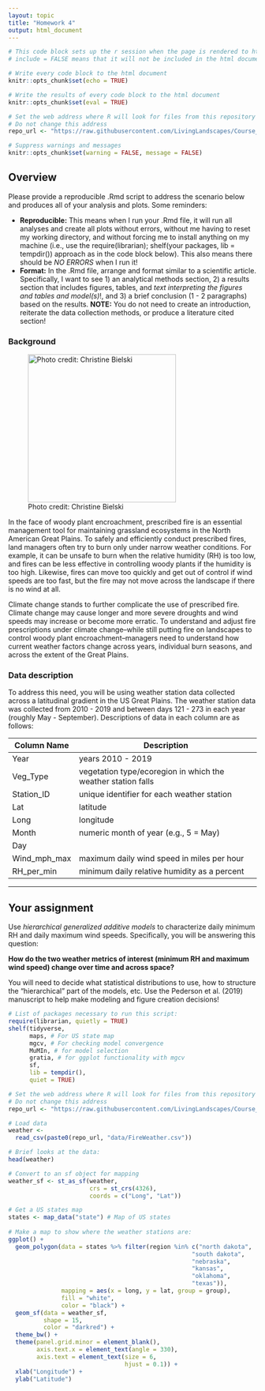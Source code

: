 ```yaml
---
layout: topic
title: "Homework 4"
output: html_document
---
```


```r

# This code block sets up the r session when the page is rendered to html
# include = FALSE means that it will not be included in the html document

# Write every code block to the html document 
knitr::opts_chunk$set(echo = TRUE)

# Write the results of every code block to the html document 
knitr::opts_chunk$set(eval = TRUE)

# Set the web address where R will look for files from this repository
# Do not change this address
repo_url <- "https://raw.githubusercontent.com/LivingLandscapes/Course_EcologicalModeling/master/"

# Suppress warnings and messages
knitr::opts_chunk$set(warning = FALSE, message = FALSE) 

```

## Overview

Please provide a reproducible .Rmd script to address the scenario below and produces all of your analysis and plots. Some reminders:

- **Reproducible:** This means when I run your .Rmd file, it will run all analyses and create all plots without errors, without me having to reset my working directory, and without forcing me to install anything on my machine (i.e., use the require(librarian); shelf(your packages, lib = tempdir()) approach as in the code block below). This also means there should be *NO ERRORS* when I run it!
- **Format:** In the .Rmd file, arrange and format similar to a scientific article. Specifically, I want to see 1) an analytical methods section, 2) a results section that includes figures, tables, and *text interpreting the figures and tables and model(s)*!, and 3) a brief conclusion (1 - 2 paragraphs) based on the results. **NOTE:** You do not need to create an introduction, reiterate the data collection methods, or produce a literature cited section!

### Background 

<p>
![Photo credit: Christine Bielski](https://github.com/LivingLandscapes/Course_EcologicalModeling/raw/master/images/RS.jpg){width=300px}
<p>

In the face of woody plant encroachment, prescribed fire is an essential management tool for maintaining grassland ecosystems in the North American Great Plains. To safely and efficiently conduct prescribed fires, land managers often try to burn only under narrow weather conditions. For example, it can be unsafe to burn when the relative humidity (RH) is too low, and fires can be less effective in controlling woody plants if the humidity is too high. Likewise, fires can move too quickly and get out of control if wind speeds are too fast, but the fire may not move across the landscape if there is no wind at all.

Climate change stands to further complicate the use of prescribed fire. Climate change may cause longer and more severe droughts and wind speeds may increase or become more erratic. To understand and adjust fire prescriptions under climate change--while still putting fire on landscapes to control woody plant encroachment--managers need to understand how current weather factors change across years, individual burn seasons, and across the extent of the Great Plains.

### Data description

To address this need, you will be using weather station data collected across a latitudinal gradient in the US Great Plains. The weather station data was collected from 2010 - 2019 and between days 121 - 273 in each year (roughly May - September). Descriptions of data in each column are as follows:

| **Column Name**| **Description**                                             |
|----------------|-------------------------------------------------------------|
| Year       | years 2010 - 2019                                           |
| Veg_Type   | vegetation type/ecoregion in which the weather station falls|
| Station_ID | unique identifier for each weather station                  |
| Lat        | latitude                                                    |
| Long       | longitude                                                   |
| Month      | numeric month of year (e.g., 5 = May)                       |
| Day        | 
| Wind_mph_max | maximum daily wind speed in miles per hour |
| RH_per_min | minimum daily relative humidity as a percent |
--- 

## Your assignment

Use *hierarchical generalized additive models* to characterize daily minimum RH and daily maximum wind speeds.  Specifically, you will be answering this question:

**How do the two weather metrics of interest (minimum RH and maximum wind speed) change over time and across space?**

You will need to decide what statistical distributions to use, how to structure the "hierarchical" part of the models, etc. Use the Pederson et al. (2019) manuscript to help make modeling and figure creation decisions!

```r

# List of packages necessary to run this script:
require(librarian, quietly = TRUE)
shelf(tidyverse,
      maps, # For US state map
      mgcv, # For checking model convergence
      MuMIn, # for model selection
      gratia, # for ggplot functionality with mgcv
      sf,
      lib = tempdir(),
      quiet = TRUE)

# Set the web address where R will look for files from this repository
# Do not change this address
repo_url <- "https://raw.githubusercontent.com/LivingLandscapes/Course_EcologicalModeling/master/"

# Load data
weather <- 
  read_csv(paste0(repo_url, "data/FireWeather.csv"))

# Brief looks at the data:
head(weather)

# Convert to an sf object for mapping
weather_sf <- st_as_sf(weather,
                       crs = st_crs(4326),
                       coords = c("Long", "Lat"))

# Get a US states map
states <- map_data("state") # Map of US states
  
# Make a map to show where the weather stations are:
ggplot() +
  geom_polygon(data = states %>% filter(region %in% c("north dakota",
                                                    "south dakota",
                                                    "nebraska",
                                                    "kansas",
                                                    "oklahoma",
                                                    "texas")), 
               mapping = aes(x = long, y = lat, group = group),
               fill = "white",
               color = "black") +
  geom_sf(data = weather_sf,
          shape = 15,
          color = "darkred") +
  theme_bw() +
  theme(panel.grid.minor = element_blank(),
        axis.text.x = element_text(angle = 330),
        axis.text = element_text(size = 6,
                                 hjust = 0.1)) +
  xlab("Longitude") +
  ylab("Latitude")

```
